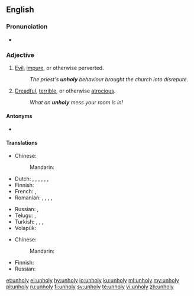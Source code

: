 ==English==

===Pronunciation===
* {{rhymes|əʊli|lang=en}}

===Adjective===
{{en-adj|er|more}}

# [[evil|Evil]], [[impure]], or otherwise perverted.
#: ''The priest's '''unholy''' behaviour brought the church into disrepute.''
# [[dreadful|Dreadful]], [[terrible]], or otherwise [[atrocious]].
#: ''What an '''unholy''' mess your room is in!''

====Antonyms====
* {{l|en|holy}}

====Translations====
{{trans-top|evil}}
* Chinese: 
*: Mandarin: {{t-needed|cmn}}
* Dutch: {{t+|nl|euvel}}, {{t+|nl|kwaad}}, {{t+|nl|kwaadaardig}}, {{t+|nl|boos}}, {{t+|nl|boosaardig}}, {{t+|nl|slecht}}, {{t+|nl|onheilig}}
* Finnish: {{t|fi|epäpyhä}}
* French: {{t+|fr|impie}}, {{t+|fr|maléfique}}
* Romanian: {{t+|ro|rău|m|n}}, {{t|ro|nesfânt|m|n}}, {{t+|ro|afurisit|m|n}}, {{t|ro|rea|f}}, {{t+|ro|afurisită|f}}
{{trans-mid}}
* Russian: {{t+|ru|нечестивый}}, {{t+|ru|порочный}}
* Telugu: {{t|te|అపవిత్రమైన|tr=apavitramaina}}, {{t|te|అపవిత్ర|tr=apavitra}}
* Turkish: {{t+|tr|kötü}}, {{t+|tr|fena}}, {{t+|tr|kem}}, {{t|tr|şeytanî}}
* Volapük: {{t+|vo|nesaludik}}
{{trans-bottom}}

{{trans-top|dreadful}}
* Chinese: 
*: Mandarin: {{t-needed|cmn}}
{{trans-mid}}
* Finnish: {{t-needed|fi}}
* Russian: {{t-needed|ru}}
{{trans-bottom}}

[[et:unholy]]
[[el:unholy]]
[[hy:unholy]]
[[io:unholy]]
[[ku:unholy]]
[[ml:unholy]]
[[my:unholy]]
[[pl:unholy]]
[[ru:unholy]]
[[fi:unholy]]
[[sv:unholy]]
[[te:unholy]]
[[vi:unholy]]
[[zh:unholy]]